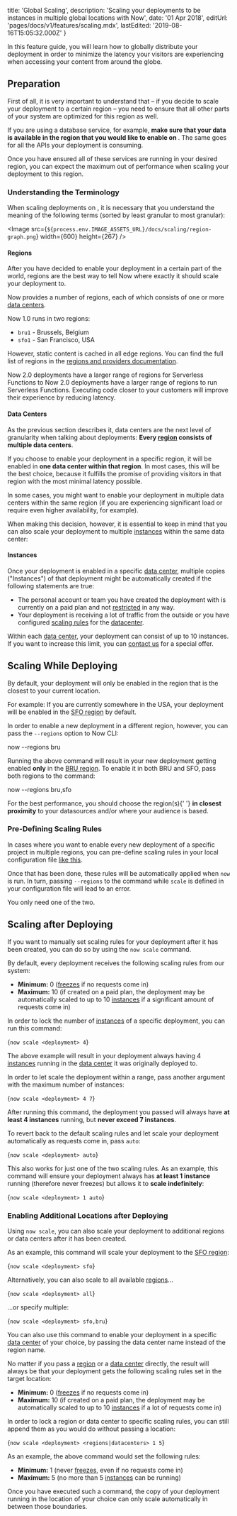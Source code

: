 
  title: 'Global Scaling',
  description:
    'Scaling your deployments to be instances in multiple global locations with Now',
  date: '01 Apr 2018',
  editUrl: 'pages/docs/v1/features/scaling.mdx',
  lastEdited: '2019-08-16T15:05:32.000Z'
}

In this feature guide, you will learn how to globally distribute
your deployment in order to minimize the latency your visitors
are experiencing when accessing your content from around the globe.

## Preparation

First of all, it is very important to understand that – if you
decide to scale your deployment to a certain region – you need to ensure
that all other parts of your system are optimized for this
region as well.

If you are using a database service, for example, **make sure that your data
is available in the region that you would like to enable on <Now color="#000" />**.
The same goes for all the APIs your deployment is consuming.

Once you have ensured all of these services are running in your
desired region, you can expect the maximum out of performance when
scaling your deployment to this region.

### Understanding the Terminology

When scaling deployments on <Now color="#000"/>, it is necessary
that you understand the meaning of the
following terms (sorted by least granular to most granular):

<Image
  src={`${process.env.IMAGE_ASSETS_URL}/docs/scaling/region-graph.png`}
  width={600}
  height={267}
/>

#### Regions

After you have decided to enable your deployment in
a certain part of the world, regions are the best way to
tell Now where exactly it should scale
your deployment to.

Now provides a number of regions, each of which
consists of one or more [data centers](#data-centers).

Now 1.0 runs in two regions:

- `bru1` - Brussels, Belgium
- `sfo1` - San Francisco, USA

However, static content is cached in all edge regions. You can find the full list of regions in the [regions and providers documentation](https://zeit.co/docs/v2/network/regions-and-providers/).

<Note>
  Now 2.0 deployments have a larger range of regions for Serverless Functions to
  Now 2.0 deployments have a larger range of regions to run Serverless
  Functions. Executing code closer to your customers will improve their
  experience by reducing latency.
</Note>

#### Data Centers

As the previous section describes it, data centers are the next level of
granularity when talking about
deployments: **Every [region](#regions) consists
of multiple data centers**.

If you choose to enable your deployment in a specific region, it will
be enabled in **one data center within that region**. In most cases,
this will be the best choice, because it fulfills the promise of
providing visitors in that region with the most minimal
latency possible.

In some cases, you might want to enable your deployment in
multiple data centers within the same region (if you are experiencing
significant load or require even higher availability, for example).

When making this decision, however, it is essential to keep
in mind that you can also scale your deployment to
multiple [instances](#instances) within the same data center:

#### Instances

Once your deployment is enabled in a specific [data center](#data-centers), multiple
copies ("Instances") of that deployment might be automatically
created if the following statements are true:

- The personal account or team you have created the deployment with
  is currently on a paid plan and not [restricted](/docs/other/restrictions) in
  any way.
- Your deployment is receiving a lot of traffic from the outside
  or you have
  configured [scaling rules](#pre-defining-scaling-rules) for the [datacenter](#datacenters).

Within each [data center](#datacenter), your deployment can consist
of up to 10 instances. If you want to increase this limit,
you can [contact us](mailto:support@zeit.co) for a special offer.

## Scaling While Deploying

By default, your deployment will only be enabled in the region
that is the closest to your current location.

For example: If you are currently somewhere in the USA, your deployment
will be enabled in the [SFO region](https://sfo.now.sh) by default.

In order to enable a new deployment in a different region, however, you can
pass the `--regions` option to
Now CLI:

<TerminalInput>now --regions bru</TerminalInput>

Running the above command will result in your new deployment
getting enabled **only** in the [BRU region](https://bru.now.sh). To
enable it in both BRU and SFO, pass both regions to the command:

<TerminalInput>now --regions bru,sfo</TerminalInput>

<Note>
  For the best performance, you should choose the region(s){' '}
  <b>in closest proximity</b> to your datasources and/or where your audience is
  based.
</Note>

### Pre-Defining Scaling Rules

In cases where you want to enable every new deployment of a specific
project in multiple regions, you can pre-define scaling rules in
your local configuration file [like this](</docs/features/configuration#scale-(object)>).

Once that has been done, these rules will be automatically
applied when `now` is run. In turn,
passing `--regions` to the command
while `scale` is defined in your
configuration file will lead to an error.

You only need one of the two.

## Scaling after Deploying

If you want to manually set scaling rules for your deployment
after it has been created, you can do so by using
the `now scale` command.

By default, every deployment receives the following scaling
rules from our system:

- **Minimum:** 0 ([freezes](/docs/guides/app-lifecycle-and-scalability#instances-&-scaling) if no requests come in)
- **Maximum:** 10 (if created on a paid plan, the deployment may be
  automatically
  scaled to up to 10 [instances](#instances) if a significant amount
  of requests come in)

In order to lock the number of [instances](#instances) of a specific
deployment, you can run this command:

<TerminalInput>{`now scale <deployment> 4`}</TerminalInput>

The above example will result in your deployment always
having 4 [instances](#instances) running in
the [data center](#datacenter) it was originally deployed to.

In order to let <Now color="#000"/> scale the deployment
within a range, pass another argument with the maximum
number of instances:

<TerminalInput>{`now scale <deployment> 4 7`}</TerminalInput>

After running this command, the deployment you passed will
always have **at least 4 instances** running,
but **never exceed 7 instances**.

To revert back to the default scaling rules and
let <Now color="#000"/> scale your deployment automatically
as requests come in, pass `auto`:

<TerminalInput>{`now scale <deployment> auto`}</TerminalInput>

This also works for just one of the two scaling rules. As an example, this
command will ensure your deployment always has **at least
1 instance** running (therefore never freezes) but allows
it to **scale indefinitely**:

<TerminalInput>{`now scale <deployment> 1 auto`}</TerminalInput>

### Enabling Additional Locations after Deploying

Using `now scale`, you can
also scale your deployment to additional regions
or data centers after it has been created.

As an example, this command will scale your deployment to
the [SFO region](https://sfo.now.sh):

<TerminalInput>{`now scale <deployment> sfo`}</TerminalInput>

Alternatively, you can also scale to all available [regions](#regions)...

<TerminalInput>{`now scale <deployment> all`}</TerminalInput>

...or specify multiple:

<TerminalInput>{`now scale <deployment> sfo,bru`}</TerminalInput>

You can also use this command to enable your deployment in
a specific [data center](#datacenter) of your choice, by passing
the data center name instead of the region name.

No matter if you pass a [region](#regions) or a [data center](#datacenter) directly,
the result will always be that your deployment gets the following
scaling rules set in the target location:

- **Minimum:** 0 ([freezes](/docs/guides/app-lifecycle-and-scalability#instances-&-scaling) if no requests come in)
- **Maximum:** 10 (if created on a paid plan, the deployment may be
  automatically
  scaled to up to 10 [instances](#instances) if a lot
  of requests come in)

In order to lock a region or data center to specific scaling rules, you
can still append them as you would do
without passing a location:

<TerminalInput>{`now scale <deployment> <regions|datacenters> 1 5`}</TerminalInput>

As an example, the above command would set the following rules:

- **Minimum:** 1 (never [freezes](/docs/guides/app-lifecycle-and-scalability#instances-&-scaling), even if no requests come in)
- **Maximum:** 5 (no more than 5 [instances](#instances) can be running)

Once you have executed such a command, the copy of your
deployment running in the location of your choice can only
scale automatically in between those boundaries.

